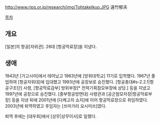 http://www.rips.or.jp/research/img/TohtakeIkuo.JPG
遠竹郁夫

[[목차]]
== 개요 ==
[일본]의 항공[자위관]. 26대 [항공막료장]을 지냈다.
== 생애 ==
1943년 [가고시마]에서 태어났고 1963년에 [방위대학교] 11기로 입학했다. 1967년 졸업하여 [항공자위대]에 입대했고 1993년에 공장보로 승진했다. [항공총대#s-2.2.1|항공구조단] 사령, [항공막료감부] 방위부장[* 전력기획참모부장에 상당.] 등을 지냈고 1997년에 공장으로 승진했다. [중부항공방면대] 사령관과 [공군참모차장|항공막료부장] 등을 지낸 뒤에 2001년에 [다케고치 쇼지]에 이어 항공막료장으로 취임하였다. 2003년에 퇴역하였고 후임자는 [쓰마가리 요시미쓰]였다.

퇴역 후에는 [대우회]에서 [상무|상무이사]로 일했다.
